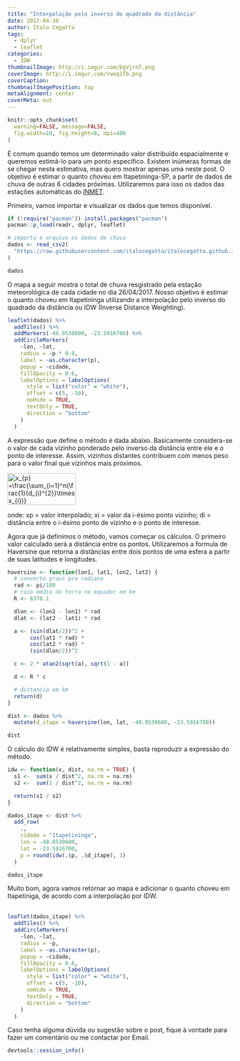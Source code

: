 ```yaml
---
title: "Interpolação pelo inverso do quadrado da distância"
date: 2017-04-30
author: Ítalo Cegatta
tags:
  - dplyr
  - leaflet
categories:
  - IDW
thumbnailImage: http://i.imgur.com/bgVjrnT.png
coverImage: http://i.imgur.com/rwoq1Tb.png
coverCaption:
thumbnailImagePosition: top
metaAlignment: center
coverMeta: out
---
```



```r
knitr::opts_chunk$set(
  warning=FALSE, message=FALSE,
  fig.width=10, fig.height=8, dpi=400
)
```

É comum quando temos um determinado valor distribuído espacialmente e queremos estimá-lo para um ponto específico. Existem inúmeras formas de se chegar nesta estimativa, mas quero mostrar apenas uma neste post. O objetivo é estimar o quanto choveu em Itapetininga-SP, a partir de dados de chuva de outras 6 cidades próximas. Utilizaremos para isso os dados das estações automáticas do [INMET](http://www.inmet.gov.br/portal/index.php?r=estacoes/estacoesAutomaticas).

Primeiro, vamos importar e visualizar os dados que temos disponível. 

```r
if (!require("pacman")) install.packages("pacman")
pacman::p_load(readr, dplyr, leaflet)
```

```r
# importa o arquivo os dados de chuva
dados <- read_csv2(
  "https://raw.githubusercontent.com/italocegatta/italocegatta.github.io_source/master/content/dados/chuva_inmet.csv"
)

dados
```

O mapa a seguir mostra o total de chuva resgistrado pela estação meteorológica de cada cidade no dia 26/04/2017. Nosso objetivo é estimar o quanto choveu em Itapetininga utilizando a interpolação pelo inverso do quadrado da distância ou IDW (Inverse Distance Weighting).

```r
leaflet(dados) %>% 
  addTiles() %>% 
  addMarkers(-48.0530600, -23.5916700) %>% 
  addCircleMarkers(
    ~lon, ~lat, 
    radius = ~p * 0.8, 
    label = ~as.character(p),
    popup = ~cidade,
    fillOpacity = 0.6,
    labelOptions = labelOptions(
      style = list("color" = "white"),
      offset = c(5, -10),
      noHide = TRUE,
      textOnly = TRUE,
      direction = "bottom"
    )
  )
```

A expressão que define o método é dada abaixo. Basicamente considera-se o valor de cada vizinho ponderado pelo inverso da distância entre ele e o ponto de interesse. Assim, vizinhos distantes contribuem com menos peso para o valor final que vizinhos mais próximos.

<img src="http://bit.ly/2oN3IlI" align="center" border="0" alt="x_{p} =\frac{\sum_{i=1}^n(\frac{1}{d_{i}^{2}}\times x_{i})}{\sum_{i=1}^n(\frac{1}{d_{i}^{2}})}" width="153" height="71" />

onde: xp = valor interpolado; xi = valor da i-ésimo ponto vizinho; di = distância entre o i-ésimo ponto de vizinho e o ponto de interesse.

Agora que já definimos o método, vamos começar os cálculos. O primeiro valor calculado será a distância entre os pontos. Utilizaremos a formula de Haversine que retorna a distâncias entre dois pontos de uma esfera a partir de suas latitudes e longitudes.


```r
haversine <- function(lon1, lat1, lon2, lat2) {
  # converte graus pra radiano
  rad <- pi/180
  # raio medio da terra no equador em km
  R <- 6378.1

  dlon <- (lon2 - lon1) * rad
  dlat <- (lat2 - lat1) * rad

  a <- (sin(dlat/2))^2 +
       cos(lat1 * rad) *
       cos(lat2 * rad) *
       (sin(dlon/2))^2

  c <- 2 * atan2(sqrt(a), sqrt(1 - a))

  d <- R * c 

  # distancia em km
  return(d)
}
```

```r
dist <- dados %>%
  mutate(d_itape = haversine(lon, lat, -48.0530600, -23.5916700))

dist
```

O cálculo do IDW é relativamente simples, basta reproduzir a expressão do método.

```r
idw <- function(x, dist, na.rm = TRUE) {
  s1 <-  sum(x / dist^2, na.rm = na.rm)
  s2 <-  sum(1 / dist^2, na.rm = na.rm)

  return(s1 / s2)
}
```

```r
dados_itape <- dist %>% 
  add_row(
    .,
    cidade = "Itapetininga",
    lon = -48.0530600,
    lat = -23.5916700,
    p = round(idw(.$p, .$d_itape), 1)
  )

dados_itape
```

Muito bom, agora vamos retornar ao mapa e adicionar o quanto choveu em Itapetiniga, de acordo com a interpolação por IDW.
<br>
<br>
```r
leaflet(dados_itape) %>% 
  addTiles() %>% 
  addCircleMarkers(
    ~lon, ~lat, 
    radius = ~p,    
    label = ~as.character(p),
    popup = ~cidade,
    fillOpacity = 0.6,
    labelOptions = labelOptions(
      style = list("color" = "white"),
      offset = c(5, -10),
      noHide = TRUE,
      textOnly = TRUE,
      direction = "bottom"
    )
  )
```


Caso tenha alguma dúvida ou sugestão sobre o post, fique à vontade para fazer um comentário ou me contactar por Email.

```r
devtools::session_info()
```

